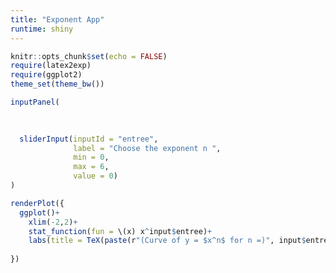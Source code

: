 ---
title: "Exponent App"
runtime: shiny
---

```{r setup, include=FALSE}
knitr::opts_chunk$set(echo = FALSE)
require(latex2exp)
require(ggplot2)
theme_set(theme_bw())
```

```{r}
inputPanel(
  

  
  sliderInput(inputId = "entree",
              label = "Choose the exponent n ",
              min = 0,
              max = 6,
              value = 0)
)

renderPlot({
  ggplot()+ 
    xlim(-2,2)+
    stat_function(fun = \(x) x^input$entree)+
    labs(title = TeX(paste(r"(Curve of y = $x^n$ for n =)", input$entree)))
  
})
```
